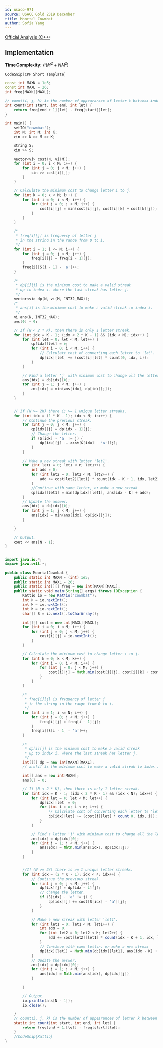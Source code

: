 ```yaml
---
id: usaco-971
source: USACO Gold 2019 December
title: Moortal Cowmbat
author: Sofia Yang
---
```


[Official Analysis (C++)](http://www.usaco.org/current/data/sol_cowmbat_gold_dec19.html)

## Implementation

**Time Complexity:** $\mathcal{O}(M^2 + N M^2)$

<LanguageSection>

<CPPSection>

```cpp
CodeSnip{CPP Short Template}

const int MAXN = 1e5;
const int MAXL = 26;
int freq[MAXN][MAXL];

// count(i, j, k) is the number of appearances of letter k between index i and j.
int count(int start, int end, int let) {
	return freq[end + 1][let] - freq[start][let];
}

int main() {
	setIO("cowmbat");
	int N; int M; int K;
	cin >> N >> M >> K;

	string S;
	cin >> S;

	vector<vi> cost(M, vi(M));
	for (int i = 0; i < M; i++) {
		for (int j = 0; j < M; j++) {
			cin >> cost[i][j];
		}
	}

	// Calculate the minimum cost to change letter i to j.
	for (int k = 0; k < M; k++) {
		for (int i = 0; i < M; i++) {
			for (int j = 0; j < M; j++) {
				cost[i][j] = min(cost[i][j], cost[i][k] + cost[k][j]);
			}
		}
	}

	/*
	 * freq[i][j] is frequency of letter j
	 * in the string in the range from 0 to i.
	 */
	for (int i = 1; i <= N; i++) {
		for (int j = 0; j < M; j++) {
			freq[i][j] = freq[i - 1][j];
		}
		freq[i][S[i - 1] - 'a']++;
	}

	/*
	 * dp[i][j] is the minimum cost to make a valid streak
	 * up to index i, where the last streak has letter j.
	 */
	vector<vi> dp(N, vi(M, INT32_MAX));
	/*
	 * ans[i] is the minimum cost to make a valid streak to index i.
	 */
	vi ans(N, INT32_MAX);
	ans[0] = 0;

	// If (N < 2 * K), then there is only 1 letter streak.
	for (int idx = K - 1; (idx < 2 * K - 1) && (idx < N); idx++) {
		for (int let = 0; let < M; let++) {
			dp[idx][let] = 0;
			for (int i = 0; i < M; i++) {
				// Calculate cost of converting each letter to 'let'.
				dp[idx][let] += (cost[i][let] * count(0, idx, i));
			}
		}

		// Find a letter 'j' with minimum cost to change all the letters to.
		ans[idx] = dp[idx][0];
		for (int j = 1; j < M; j++) {
			ans[idx] = min(ans[idx], dp[idx][j]);
		}
	}


	// If (N >= 2K) there is >= 1 unique letter streaks.
	for (int idx = (2 * K - 1); idx < N; idx++) {
		// Continue the previous streak.
		for (int j = 0; j < M; j++) {
			dp[idx][j] = dp[idx - 1][j];
			// Change the letter.
			if (S[idx] - 'a' != j) {
				dp[idx][j] += cost[S[idx] - 'a'][j];
			}
		}

		// Make a new streak with letter 'let1'.
		for (int let1 = 0; let1 < M; let1++) {
			int add = 0;
			for (int let2 = 0; let2 < M; let2++) {
				add += cost[let2][let1] * count(idx - K + 1, idx, let2);
			}
			//Continue with same letter, or make a new streak
			dp[idx][let1] = min(dp[idx][let1], ans[idx - K] + add);
		}
		// Update the answer.
		ans[idx] = dp[idx][0];
		for (int j = 1; j < M; j++) {
			ans[idx] = min(ans[idx], dp[idx][j]);
		}

	}

	// Output.
	cout << ans[N - 1];
}
```

</CPPSection>

<JavaSection>

```java

import java.io.*;
import java.util.*;

public class MoortalCowmbat {
	public static int MAXN = (int) 1e5;
	public static int MAXL = 26;
	public static int[][] freq = new int[MAXN][MAXL];
	public static void main(String[] args) throws IOException {
		Kattio io = new Kattio("cowmbat");
		int N = io.nextInt();
		int M = io.nextInt();
		int K = io.nextInt();
		char[] S = io.next().toCharArray();

		int[][] cost = new int[MAXL][MAXL];
		for (int i = 0; i < M; i++) {
			for (int j = 0; j < M; j++) {
				cost[i][j] = io.nextInt();
			}
		}

		// Calculate the minimum cost to change letter i to j.
		for (int k = 0; k < M; k++) {
			for (int i = 0; i < M; i++) {
				for (int j = 0; j < M; j++) {
					cost[i][j] = Math.min(cost[i][j], cost[i][k] + cost[k][j]);
				}
			}
		}

		/*
		 * freq[i][j] is frequency of letter j
		 * in the string in the range from 0 to i.
		 */
		for (int i = 1; i <= N; i++) {
			for (int j = 0; j < M; j++) {
				freq[i][j] = freq[i - 1][j];
			}
			freq[i][S[i - 1] - 'a']++;
		}

		/*
		 * dp[i][j] is the minimum cost to make a valid streak
		 * up to index i, where the last streak has letter j.
		 */
		int[][] dp = new int[MAXN][MAXL];
		// ans[i] is the minimum cost to make a valid streak to index i.

		int[] ans = new int[MAXN];
		ans[0] = 0;

		// If (N < 2 * K), then there is only 1 letter streak.
		for (int idx = K - 1; (idx < 2 * K - 1) && (idx < N); idx++) {
			for (int let = 0; let < M; let++) {
				dp[idx][let] = 0;
				for (int i = 0; i < M; i++) {
					// Calculate cost of converting each letter to 'let'.
					dp[idx][let] += (cost[i][let] * count(0, idx, i));
				}
			}

			// Find a letter 'j' with minimum cost to change all the letters to.
			ans[idx] = dp[idx][0];
			for (int j = 1; j < M; j++) {
				ans[idx] = Math.min(ans[idx], dp[idx][j]);
			}
		}


		//If (N >= 2K) there is >= 1 unique letter streaks.
		for (int idx = (2 * K - 1); idx < N; idx++) {
			// Continue the previous streak.
			for (int j = 0; j < M; j++) {
				dp[idx][j] = dp[idx - 1][j];
				// Change the letter.
				if (S[idx] - 'a' != j) {
					dp[idx][j] += cost[S[idx] - 'a'][j];
				}
			}

			// Make a new streak with letter 'let1'.
			for (int let1 = 0; let1 < M; let1++) {
				int add = 0;
				for (int let2 = 0; let2 < M; let2++) {
					add += cost[let2][let1] * count(idx - K + 1, idx, let2);
				}
				// Continue with same letter, or make a new streak
				dp[idx][let1] = Math.min(dp[idx][let1], ans[idx - K] + add);
			}
			// Update the answer.
			ans[idx] = dp[idx][0];
			for (int j = 1; j < M; j++) {
				ans[idx] = Math.min(ans[idx], dp[idx][j]);
			}

		}

		// Output.
		io.println(ans[N - 1]);
		io.close();

	}
	// count(i, j, k) is the number of appearances of letter k between index i and j.
	static int count(int start, int end, int let) {
		return freq[end + 1][let] - freq[start][let];
	}
	//CodeSnip{Kattio}
}

```
</JavaSection>

</LanguageSection>
